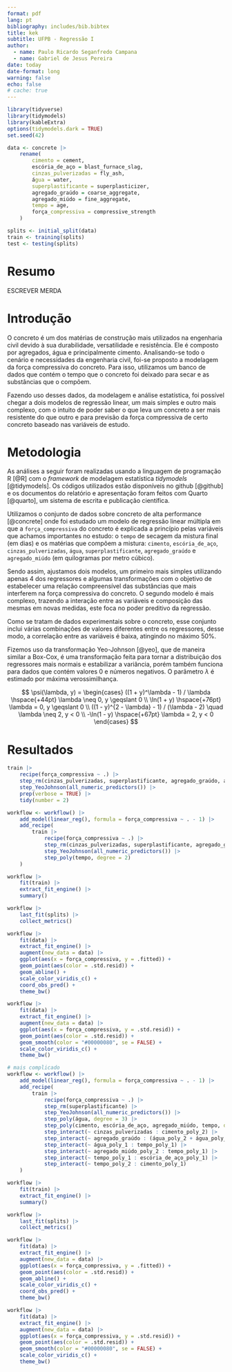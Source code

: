 ```yaml
---
format: pdf
lang: pt
bibliography: includes/bib.bibtex
title: kek
subtitle: UFPB - Regressão I
author:
  - name: Paulo Ricardo Seganfredo Campana
  - name: Gabriel de Jesus Pereira
date: today
date-format: long
warning: false
echo: false
# cache: true
---
```


::: hidden
\pagestyle{empty}
\thispagestyle{empty}
:::

```r
library(tidyverse)
library(tidymodels)
library(kableExtra)
options(tidymodels.dark = TRUE)
set.seed(42)

data <- concrete |> 
    rename(
        cimento = cement,
        escória_de_aço = blast_furnace_slag,
        cinzas_pulverizadas = fly_ash,
        água = water,
        superplastificante = superplasticizer,
        agregado_graúdo = coarse_aggregate,
        agregado_miúdo = fine_aggregate,
        tempo = age,
        força_compressiva = compressive_strength
    )

splits <- initial_split(data)
train <- training(splits)
test <- testing(splits)
```

# Resumo

ESCREVER MERDA

# Introdução 
O concreto é um dos matérias de construção mais utilizados na engenharia civil devido à sua durabilidade, versatilidade e resistência. Ele é composto por agregados, água e principalmente cimento. Analisando-se todo o cenário e necessidades da engenharia civil, foi-se proposto a modelagem da força compressiva do concreto. Para isso, utilizamos um banco de dados que contém o tempo que o concreto foi deixado para secar e as substâncias que o compõem. 

Fazendo uso desses dados, da modelagem e análise estatística, foi possível chegar a dois modelos de regressão linear, um mais simples e outro mais complexo, com o intuito de poder saber o que leva um concreto a ser mais resistente do que outro e para previsão da força compressiva de certo concreto baseado nas variáveis de estudo.

# Metodologia
As análises a seguir foram realizadas usando a linguagem de programação R [@R] com o *framework* de modelagem estatística *tidymodels* [@tidymodels]. Os códigos utilizados estão disponíveis no github [@github] e os documentos do relatório e apresentação foram feitos com Quarto [@quarto], um sistema de escrita e publicação científica.

Utilizamos o conjunto de dados sobre concreto de alta performance [@concrete] onde foi estudado um modelo de regressão linear múltipla em que a `força_compressiva` do concreto é explicada a princípio pelas variáveis que achamos importantes no estudo: o `tempo` de secagem da mistura final (em dias) e os matérias que compõem a mistura: `cimento`, `escória_de_aço`, `cinzas_pulverizadas`, `água`, `superplastificante`, `agregado_graúdo` e `agregado_miúdo` (em quilogramas por metro cúbico).

Sendo assim, ajustamos dois modelos, um primeiro mais simples utilizando apenas 4 dos regressores e algumas transformações com o objetivo de estabelecer uma relação compreensível das substâncias que mais interferem na força compressiva do concreto. O segundo modelo é mais complexo, trazendo a interação entre as variáveis e composição das mesmas em novas medidas, este foca no poder preditivo da regressão.

Como se tratam de dados experimentais sobre o concreto, esse conjunto inclui várias combinações de valores diferentes entre os regressores, desse modo, a correlação entre as variáveis é baixa, atingindo no máximo 50%.

Fizemos uso da transformação Yeo-Johnson [@yeo], que de maneira similar a Box-Cox, é uma transformação feita para tornar a distribuição dos regressores mais normais e estabilizar a variância, porém também funciona para dados que contém valores 0 e números negativos. O parâmetro $\lambda$ é estimado por máxima verossimilhança.

$$
\psi(\lambda, y) = \begin{cases}
    ((1 + y)^\lambda - 1) / \lambda \hspace{+44pt}    \lambda \neq 0, y \geqslant 0 \\
    \ln(1 + y)  \hspace{+76pt}                        \lambda = 0, y \geqslant 0 \\
    ((1 - y)^{2 - \lambda} - 1) / (\lambda - 2) \quad \lambda \neq 2, y < 0 \\
    -\ln(1 - y) \hspace{+67pt}                        \lambda = 2, y < 0
 \end{cases}
$$

# Resultados

<!-- 
normalidade
linearidade
multicolinearidade
heterocedasticidade
autocorrelação
-->


```r
train |> 
    recipe(força_compressiva ~ .) |> 
    step_rm(cinzas_pulverizadas, superplastificante, agregado_graúdo, agregado_miúdo) |> 
    step_YeoJohnson(all_numeric_predictors()) |> 
    prep(verbose = TRUE) |> 
    tidy(number = 2)
```

```r
workflow <- workflow() |> 
    add_model(linear_reg(), formula = força_compressiva ~ . - 1) |> 
    add_recipe(
        train |> 
            recipe(força_compressiva ~ .) |> 
            step_rm(cinzas_pulverizadas, superplastificante, agregado_graúdo, agregado_miúdo) |> 
            step_YeoJohnson(all_numeric_predictors()) |>
            step_poly(tempo, degree = 2)
    )

workflow |> 
    fit(train) |> 
    extract_fit_engine() |>
    summary() 

workflow |> 
    last_fit(splits) |> 
    collect_metrics()

workflow |>
    fit(data) |> 
    extract_fit_engine() |> 
    augment(new_data = data) |> 
    ggplot(aes(x = força_compressiva, y = .fitted)) +
    geom_point(aes(color = .std.resid)) +
    geom_abline() +
    scale_color_viridis_c() +
    coord_obs_pred() +
    theme_bw()

workflow |>
    fit(data) |> 
    extract_fit_engine() |> 
    augment(new_data = data) |> 
    ggplot(aes(x = força_compressiva, y = .std.resid)) +
    geom_point(aes(color = .std.resid)) +
    geom_smooth(color = "#00000080", se = FALSE) +
    scale_color_viridis_c() +
    theme_bw()
```

```r
# mais complicado
workflow <- workflow() |> 
    add_model(linear_reg(), formula = força_compressiva ~ . - 1) |> 
    add_recipe(
        train |> 
            recipe(força_compressiva ~ .) |> 
            step_rm(superplastificante) |>
            step_YeoJohnson(all_numeric_predictors()) |>
            step_poly(água, degree = 3) |> 
            step_poly(cimento, escória_de_aço, agregado_miúdo, tempo, degree = 2) |> 
            step_interact(~ cinzas_pulverizadas : cimento_poly_2) |> 
            step_interact(~ agregado_graúdo : (água_poly_2 + água_poly_3)) |> 
            step_interact(~ água_poly_1 : tempo_poly_1) |> 
            step_interact(~ agregado_miúdo_poly_2 : tempo_poly_1) |> 
            step_interact(~ tempo_poly_1 : escória_de_aço_poly_1) |> 
            step_interact(~ tempo_poly_2 : cimento_poly_1) 
    )

workflow |> 
    fit(train) |> 
    extract_fit_engine() |>
    summary()

workflow |> 
    last_fit(splits) |> 
    collect_metrics()

workflow |>
    fit(data) |> 
    extract_fit_engine() |> 
    augment(new_data = data) |> 
    ggplot(aes(x = força_compressiva, y = .fitted)) +
    geom_point(aes(color = .std.resid)) +
    geom_abline() +
    scale_color_viridis_c() +
    coord_obs_pred() +
    theme_bw()

workflow |>
    fit(data) |> 
    extract_fit_engine() |> 
    augment(new_data = data) |> 
    ggplot(aes(x = força_compressiva, y = .std.resid)) +
    geom_point(aes(color = .std.resid)) +
    geom_smooth(color = "#00000080", se = FALSE) +
    scale_color_viridis_c() +
    theme_bw()
```